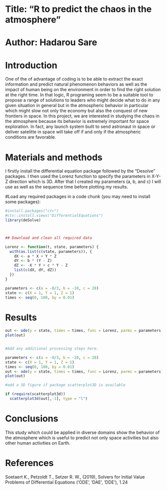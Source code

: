 



# Title: "R to predict the chaos in the atmosphere"
# Author: Hadarou Sare


# Introduction
One of the of advantage of coding is to be able to extract the exact information and predict natural phenomenon behaviors as well as the impact of human being on the environment in order to find the right solution at the right time. In that logic, R programing seem to be a suitable tool to propose a range of solutions to leaders who might decide what to do in any given situation in general but in the atmospheric behavior in particular which might slow not only the economy but also the conquest of new frontiers in space.
In this project, we are interested in studying the chaos in the atmosphere because its behavior is extremely important for space exploration. In fact, any launch system built to send astronaut in space or deliver satelitte in space will take off if and only if the atmospheric conditions are favorable.
 

# Materials and methods

I firstly install the differential equation package followed by the “Desolve” packages. I then used the Lorenz function to specify the parameters in X-Y-Z direction which is 3D. After that I created my parameters (a, b, and c) I will use as well as the sequence time before plotting my results.



#Load any required packages in a code chunk (you may need to install some packages):


```r
#install.packages("ctv")
#ctv::install.views("DifferentialEquations")
library(deSolve)



## Download and clean all required data

Lorenz <- function(t, state, parameters) {
  with(as.list(c(state, parameters)), {
    dX <- a * X + Y * Z
    dY <- b * (Y - Z)
    dZ <- -X * Y + c * Y - Z
    list(c(dX, dY, dZ))
  })
}

parameters <- c(a = -8/3, b = -10, c = 28)
state <- c(X = 1, Y = 1, Z = 1)
times <- seq(0, 100, by = 0.01)
```

# Results
```r
out <- ode(y = state, times = times, func = Lorenz, parms = parameters)
plot(out)


#Add any additional processing steps here.

parameters <- c(a = -8/3, b = -10, c = 28)
state <- c(X = 1, Y = 1, Z = 1)
times <- seq(0, 100, by = 0.01)
out <- ode(y = state, times = times, func = Lorenz, parms = parameters)
plot(out)

#add a 3D figure if package scatterplot3D is available

if (require(scatterplot3d))
  scatterplot3d(out[,-1], type = "l")
```

# Conclusions

This study which could be applied in diverse domains show the behavior of the atmosphere which is useful to predict not only space activities but also other human activities on Earth. 

# References
Soetaert K., Petzoldt T., Setzer R. W., (2019), Solvers for Initial Value Problems of Differential Equations
('ODE', 'DAE', 'DDE'), 1.24


